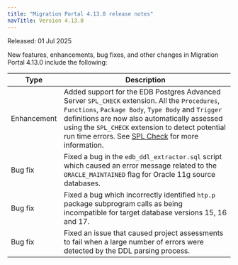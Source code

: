 ```yaml
---
title: "Migration Portal 4.13.0 release notes"
navTitle: Version 4.13.0
---
```


Released: 01 Jul 2025

New features, enhancements, bug fixes, and other changes in Migration Portal 4.13.0 include the following:

| Type         | Description                                                                                                                                                                                                                                                                                                                                                                                       |
|--------------|---------------------------------------------------------------------------------------------------------------------------------------------------------------------------------------------------------------------------------------------------------------------------------------------------------------------------------------------------------------------------------------------------|
| Enhancement  | Added support for the EDB Postgres Advanced Server `SPL_CHECK`  extension. All the `Procedures`, `Functions`, `Package Body`, `Type Body` and `Trigger` definitions are now also automatically assessed using the `SPL_CHECK` extension to detect potential run time errors. See [SPL Check](/migration_portal/latest/04_mp_migrating_database/mp_schema_assessment/checks) for more information. |
| Bug&nbsp;fix | Fixed a bug in the `edb_ddl_extractor.sql` script which caused an error message related to the `ORACLE_MAINTAINED` flag for Oracle 11g source databases.                                                                                                                                                                                                                                          |
| Bug&nbsp;fix | Fixed a bug which incorrectly identified `htp.p` package subprogram calls as being incompatible for target database versions 15, 16 and 17.                                                                                                                                                                                                                                                       |
| Bug&nbsp;fix | Fixed an issue that caused project assessments to fail when a large number of errors were detected by the DDL parsing process.                                                                                                                                                                                                                                                                    |
